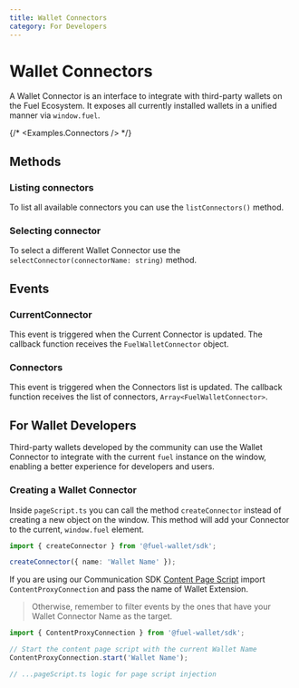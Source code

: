 ```yaml
---
title: Wallet Connectors
category: For Developers
---
```


# Wallet Connectors

A Wallet Connector is an interface to integrate with third-party wallets on the Fuel Ecosystem. It exposes all currently installed wallets in a unified manner
via `window.fuel`.

{/* <Examples.Connectors /> */}

## Methods

### Listing connectors

To list all available connectors you can use the `listConnectors()` method.

<CodeImport
  file="../../examples/Connectors.tsx"
  commentBlock="listConnectors"
/>

### Selecting connector

To select a different Wallet Connector use the `selectConnector(connectorName: string)` method.

<CodeImport
  file="../../examples/Connectors.tsx"
  commentBlock="selectConnector"
/>

## Events

### CurrentConnector

This event is triggered when the Current Connector is updated. The callback function receives the `FuelWalletConnector` object.

<CodeImport
  file="../../examples/Connectors.tsx"
  commentBlock="eventCurrentConnector"
/>

### Connectors

This event is triggered when the Connectors list is updated. The callback function receives the list of connectors, `Array<FuelWalletConnector>`.

<CodeImport
  file="../../examples/Connectors.tsx"
  commentBlock="eventConnectors"
/>

## For Wallet Developers

Third-party wallets developed by the community can use the Wallet Connector to integrate with the current `fuel` instance on the window, enabling a better experience for
developers and users.

### Creating a Wallet Connector

Inside `pageScript.ts` you can call the method `createConnector` instead of creating a new object on the window. This method will add your Connector to the current,
`window.fuel` element.

```ts
import { createConnector } from '@fuel-wallet/sdk';

createConnector({ name: 'Wallet Name' });
```

If you are using our Communication SDK [Content Page Script](https://developer.chrome.com/docs/extensions/mv3/content_scripts/) import `ContentProxyConnection` and pass the name of Wallet Extension.

> Otherwise, remember to filter events by the ones that have your Wallet Connector Name as the target.

```ts
import { ContentProxyConnection } from '@fuel-wallet/sdk';

// Start the content page script with the current Wallet Name
ContentProxyConnection.start('Wallet Name');

// ...pageScript.ts logic for page script injection
```
